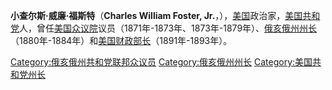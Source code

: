 {{Infobox Officeholder
|name                =小查尔斯·威廉·福斯特<br/>Charles William Foster, Jr.
|image               =Charles Foster, Brady-Handy photo portrait, ca1865-1880.jpg
|image_width         =200px
|order2              =35
|office2             = 俄亥俄州州长
|term_start2         = 1880年1月12日
|term_end2           = 1884年1月14日
|predecessor2        =[[理查德·M·毕晓普|理查德·M·毕晓普]]
|successor2          =[[乔治·霍德利|乔治·霍德利]]
|order3              =40
|office3             = 美国财政部长
|term_start3         =1891年2月25日
|term_end3           =1893年3月6日
|president3          =[[本杰明·哈里森|本杰明·哈里森]]
|predecessor3        =[[威廉·温德姆|威廉·温德姆]]
|successor3          =[[约翰·格里芬·卡莱尔|约翰·格里芬·卡莱尔]]
|birth_date          ={{birth date|1828|4|12|mf=y}}
|birth_place         =[[俄亥俄州|俄亥俄州]][[蒂芬_(俄亥俄州)|蒂芬]]
|death_date          ={{death date and age|1904|1|9|1828|4|12|mf=y}}
|death_place         =[[俄亥俄州|俄亥俄州]][[斯普林菲尔德_(俄亥俄州)|斯普林菲尔德]]
|nationality         =
|party               =[[美国共和党|美国共和党]]
|spouse              =
|relations           =
|children            =
|residence           =
|alma_mater          =
|occupation          =
|profession          =
|religion            =
|signature           =
|website             =
|footnotes           =
}}
'''小查尔斯·威廉·福斯特'''（'''Charles William Foster, Jr.'''，{{bd|1828年|4月12日|1904年|1月9日|catIdx=F}}），[[美国|美国]]政治家，[[美国共和党|美国共和党]]人，曾任[[美国众议院|美国众议院]]议员（1871年-1873年、1873年-1879年）、[[俄亥俄州州长|俄亥俄州州长]]（1880年-1884年）和[[美国财政部长|美国财政部长]]（1891年-1893年）。

{{start box}}
{{succession box|[[威廉·温德姆|威廉·温德姆]]|[[约翰·格里芬·卡莱尔|约翰·格里芬·卡莱尔]]|[[美国财政部长|美国财政部长]]|1891年 - 1893年}}
{{succession box|[[理查德·M·毕晓普|理查德·M·毕晓普]]|[[乔治·霍德利|乔治·霍德利]]|[[俄亥俄州州长|俄亥俄州州长]]|1880年 - 1884年}}
{{end box}}

{{俄亥俄州州长}}
{{美国财政部长}}
{{Benjamin Harrison cabinet}}

{{Authority control}}
{{DEFAULTSORT:Foster, Charles}}
[[Category:俄亥俄州共和党联邦众议员|Category:俄亥俄州共和党联邦众议员]]
[[Category:俄亥俄州州长|Category:俄亥俄州州长]]
[[Category:美国共和党州长|Category:美国共和党州长]]
